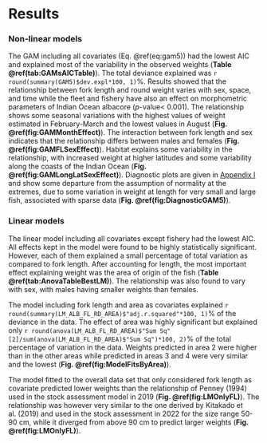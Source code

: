 # Results

### Non-linear models

The GAM including all covariates (Eq. \@ref(eq:gam5)) had the lowest AIC and explained most of the variability in the observed weights (**Table \@ref(tab:GAMsAICTable)**). The total deviance explained was `r round(summary(GAM5)$dev.expl*100, 1)`%.  Results showed that the relationship between fork length and round weight varies with sex, space, and time while the fleet and fishery have also an effect on morphometric parameters of Indian Ocean albacore (_p_-value< 0.001). The relationship shows some seasonal variations with the highest values of weight estimated in February-March and the lowest values in August (**Fig. \@ref(fig:GAMMonthEffect)**). The interaction between fork length and sex indicates that the relationship differs between males and females (**Fig. \@ref(fig:GAMFLSexEffect)**). Habitat explains some variability in the relationship, with increased weight at higher latitudes and some variability along the coasts of the Indian Ocean (**Fig. \@ref(fig:GAMLongLatSexEffect)**). Diagnostic plots are given in [Appendix I](#Diagnostics) and show some departure from the assumption of normality at the extremes, due to some variation in weight at length for very small and large fish, associated with sparse data (**Fig. \@ref(fig:DiagnosticGAM5)**).

### Linear models

The linear model including all covariates except fishery had the lowest AIC. All effects kept in the model were found to be highly statistically significant. However, each of them explained a small percentage of total variation as compared to fork length. After accounting for length, the most important effect explaining weight was the area of origin of the fish (**Table \@ref(tab:AnovaTableBestLM)**). The relationship was also found to vary with sex, with males having smaller weights than females.

The model including fork length and area as covariates explained `r round(summary(LM_ALB_FL_RD_AREA)$"adj.r.squared"*100, 1)`% of the deviance in the data. The effect of area was highly significant but explained only `r round(anova(LM_ALB_FL_RD_AREA)$"Sum Sq"[2]/sum(anova(LM_ALB_FL_RD_AREA)$"Sum Sq")*100, 2)`% of the total percentage of variation in the data. Weights predicted in area 2 were higher than in the other areas while predicted in areas 3 and 4 were very similar and the lowest (**Fig. \@ref(fig:ModelFitsByArea)**).

The model fitted to the overall data set that only considered fork length as covariate predicted lower weights than the relationship of Penney (1994) used in the stock assessment model in 2019 (**Fig. \@ref(fig:LMOnlyFL)**). The relationship was however very similar to the one derived by Kitakado et al. (2019) and used in the stock assessment in 2022 for the size range 50-90 cm, while it diverged from above 90 cm to predict larger weights (**Fig. \@ref(fig:LMOnlyFL)**).

